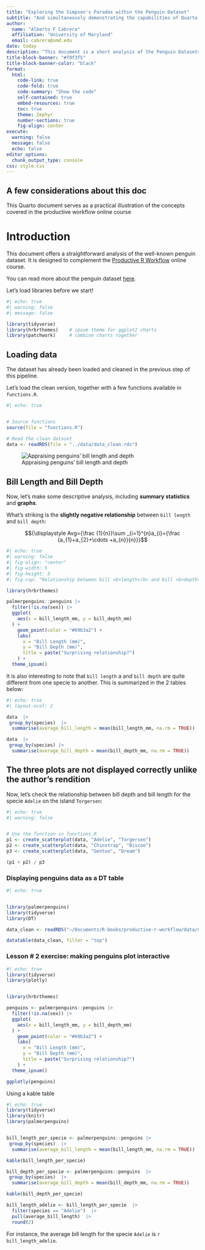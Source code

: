 ```yaml
---
title: "Exploring the Simpson's Paradox within the Penguin Dataset"
subtitle: "And simultaneously demonstrating the capabilities of Quarto."
author: 
  name: "Alberto F Cabrera"
  affiliation: "University of Maryland"
  email: cabrera@umd.edu
date: today
description: "This document is a short analysis of the Penguin Datasets. It explores the relationship between bill length and bill depth and show how important it is to consider group effects."
title-block-banner: "#f0f3f5"
title-block-banner-color: "black"
format:
  html:
    code-link: true
    code-fold: true
    code-summary: "Show the code"
    self-contained: true
    embed-resources: true
    toc: true
    theme: Zephyr
    number-sections: true
    fig-align: center
execute: 
  warning: false
  message: false
  echo: false
editor_options: 
  chunk_output_type: console
css: style.css
---
```


::: callout-caution
## A few considerations about this doc

This Quarto document serves as a practical illustration of the concepts covered in the productive workflow online course
:::

# Introduction

This document offers a straightforward analysis of the well-known penguin dataset. It is designed to complement the [Productive R Workflow](https://www.productive-r-workflow.com) online course.

You can read more about the penguin dataset [here](https://allisonhorst.github.io/palmerpenguins/).

Let's load libraries before we start!

```r
#| echo: true
#| warning: false
#| message: false

library(tidyverse)
library(hrbrthemes)    # ipsum theme for ggplot2 charts
library(patchwork)     # combine charts together
```

## Loading data

The dataset has already been loaded and cleaned in the previous step of this pipeline.

Let's load the clean version, together with a few functions available in `functions.R`.

```r
#| echo: true


# Source functions
source(file = "functions.R")

# Read the clean dataset
data <- readRDS(file = "../data/data_clean.rds")


```

![Appraising penguins' bill length and depth](images/culmen_depth.png){fig-align="center"}

## Bill Length and Bill Depth

Now, let's make some descriptive analysis, including <b>summary statistics</b> and <b>graphs</b>.

What's striking is the <b>slightly negative relationship</b> between `bill length` and `bill depth`:

$${\displaystyle Avg={\frac {1}{n}}\sum _{i=1}^{n}a_{i}={\frac {a_{1}+a_{2}+\cdots +a_{n}}{n}}}$$

```r
#| echo: true
#| warning: false
#| fig-align: "center"
#| fig-width: 5
#| fig-height: 5
#| fig-cap: "Relationship between bill <b>length</b> and bill <b>depth</b>. <b>All</b> data points included."

library(hrbrthemes)

palmerpenguins::penguins |> 
  filter(!is.na(sex)) |> 
  ggplot(
    aes(x = bill_length_mm, y = bill_depth_mm)
  ) +
    geom_point(color = "#69b3a2") +
    labs(
      x = "Bill Length (mm)",
      y = "Bill Depth (mm)",
      title = paste("Surprising relationship?")
    ) + 
  theme_ipsum()


```

It is also interesting to note that `bill length` a and `bill depth` are quite different from one specie to another. This is summarized in the 2 tables below:

```r
#| echo: true
#| layout-ncol: 2

data  |> 
 group_by(species)  |>  
  summarise(average_bill_length = mean(bill_length_mm, na.rm = TRUE))

data  |> 
 group_by(species) |> 
  summarise(average_bill_depth = mean(bill_depth_mm, na.rm = TRUE))
```

::: callout-warning
## The three plots are not displayed correctly unlike the author's rendition
:::

Now, let's check the relationship between bill depth and bill length for the specie `Adelie` on the island `Torgersen`:

```r
#| echo: true
#| warning: false


# Use the function in functions.R
p1 <- create_scatterplot(data, "Adelie", "Torgersen")
p2 <- create_scatterplot(data, "Chinstrap", "Biscoe")
p3 <- create_scatterplot(data, "Gentoo", "Dream")

(p1 + p2) / p3


```

### Displaying penguins data as a DT table

```r
#| echo: true


library(palmerpenguins)
library(tidyverse)
library(DT)

data_clean <- readRDS("~/Documents/R-books/productive-r-workflow/data/data_clean.rds")

datatable(data_clean, filter = "top")


```

### 

::: callout-note
### Lesson \# 2 exercise: making penguins plot interactive
:::

```r
#| echo: true
library(tidyverse)
library(plotly)


library(hrbrthemes)

penguins <- palmerpenguins::penguins |> 
  filter(!is.na(sex)) |> 
  ggplot(
    aes(x = bill_length_mm, y = bill_depth_mm)
  ) +
    geom_point(color = "#69b3a2") +
    labs(
      x = "Bill Length (mm)",
      y = "Bill Depth (mm)",
      title = paste("Surprising relationship?")
    ) + 
  theme_ipsum()

ggplotly(penguins)


```

Using a kable table

```r
#| echo: true
library(tidyverse)
library(knitr)
library(palmerpenguins)


bill_length_per_specie <- palmerpenguins::penguins |> 
 group_by(species)  |>  
  summarise(average_bill_length = mean(bill_length_mm, na.rm = TRUE))

kable(bill_length_per_specie)

bill_depth_per_specie <- palmerpenguins::penguins  |> 
 group_by(species)  |>  
  summarise(average_bill_depth = mean(bill_depth_mm, na.rm = TRUE))

kable(bill_depth_per_specie)

bill_length_adelie <- bill_length_per_specie  |> 
  filter(species == "Adelie")  |> 
  pull(average_bill_length)  |> 
  round(2)


```

For instance, the average bill length for the specie `Adelie` is `r bill_length_adelie`.
